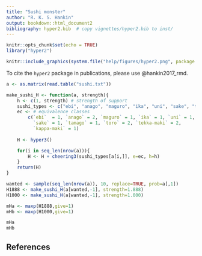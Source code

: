```yaml
---
title: "Sushi monster"
author: "R. K. S. Hankin"
output: bookdown::html_document2
bibliography: hyper2.bib  # copy vignettes/hyper2.bib to inst/
---
```


```r
knitr::opts_chunk$set(echo = TRUE)
library("hyper2")
```

```r
knitr::include_graphics(system.file("help/figures/hyper2.png", package = "hyper2"))
```

To cite the `hyper2` package in publications, please use @hankin2017_rmd.



```r
a <- as.matrix(read.table("sushi.txt"))
```

```r
make_sushi_H <- function(a, strength){
    h <- c(1, strength) # strength of support
    sushi_types <- c("ebi", "anago", "maguro", "ika", "uni", "sake", "tamago", "toro", "tekka", "kappa")
    ec <- # equivalence classes
        c(`ebi`  = 1, `anago` = 2, `maguro` = 1, `ika` = 1, `uni` = 1,
          `sake` = 1, `tamago` = 1, `toro` = 2, `tekka-maki` = 2,
          `kappa-maki` = 1)
    
    H <- hyper3()

    for(i in seq_len(nrow(a))){
        H <- H + cheering3(sushi_types[a[i,]], e=ec, h=h)
    }
    return(H)
}
```

```r
wanted <- sample(seq_len(nrow(a)), 10, replace=TRUE, prob=a[,1])
H1888 <- make_sushi_H(a[wanted,-1], strength=1.888)
H1000 <- make_sushi_H(a[wanted,-1], strength=1.000)
```


```r
mHa <- maxp(H1888,give=1)
mHb <- maxp(H1000,give=1)
```


```r
mHa
mHb
```






## References {-}
